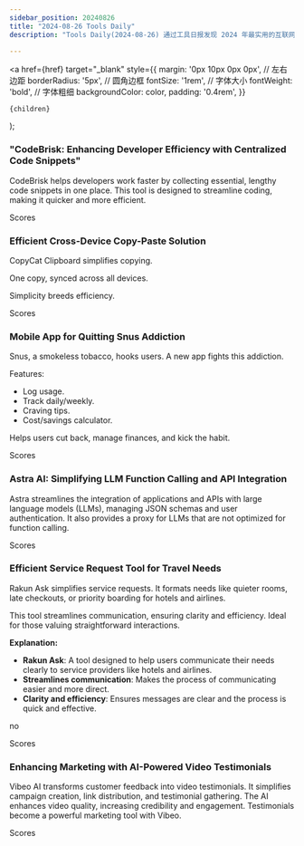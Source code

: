 ```yaml
---
sidebar_position: 20240826
title: "2024-08-26 Tools Daily"
description: "Tools Daily(2024-08-26) 通过工具日报发现 2024 年最实用的互联网软件、AI工具和产品！"

---
```



  <a
    href={href}
    target="_blank"
    style={{
      margin: '0px 10px 0px 0px', // 左右边距
      borderRadius: '5px', // 圆角边框
      fontSize: '1rem', // 字体大小
      fontWeight: 'bold', // 字体粗细
      backgroundColor: color,
      padding: '0.4rem',
    }}
  >
    {children}
  </a>
);

### "CodeBrisk: Enhancing Developer Efficiency with Centralized Code Snippets"

CodeBrisk helps developers work faster by collecting essential, lengthy code snippets in one place. This tool is designed to streamline coding, making it quicker and more efficient.

<Link href="/news/2024/08/26/CodeBrisk-Enhancing-Developer-Efficiency-with-Centralized-Co" color="#B0C4DE">Scores</Link>

### Efficient Cross-Device Copy-Paste Solution

CopyCat Clipboard simplifies copying.

One copy, synced across all devices.

Simplicity breeds efficiency.

<Link href="/news/2024/08/26/Efficient-CrossDevice-CopyPaste-Solution" color="#B0C4DE">Scores</Link>

### Mobile App for Quitting Snus Addiction

Snus, a smokeless tobacco, hooks users. A new app fights this addiction.

Features:
- Log usage.
- Track daily/weekly.
- Craving tips.
- Cost/savings calculator.

Helps users cut back, manage finances, and kick the habit.

<Link href="/news/2024/08/26/Mobile-App-for-Quitting-Snus-Addiction" color="#B0C4DE">Scores</Link>

### Astra AI: Simplifying LLM Function Calling and API Integration

Astra streamlines the integration of applications and APIs with large language models (LLMs), managing JSON schemas and user authentication. It also provides a proxy for LLMs that are not optimized for function calling.

<Link href="/news/2024/08/26/Astra-AI-Simplifying-LLM-Function-Calling-and-API-Integratio" color="#B0C4DE">Scores</Link>

### Efficient Service Request Tool for Travel Needs

Rakun Ask simplifies service requests. It formats needs like quieter rooms, late checkouts, or priority boarding for hotels and airlines.

This tool streamlines communication, ensuring clarity and efficiency. Ideal for those valuing straightforward interactions.

**Explanation:**
- **Rakun Ask**: A tool designed to help users communicate their needs clearly to service providers like hotels and airlines.
- **Streamlines communication**: Makes the process of communicating easier and more direct.
- **Clarity and efficiency**: Ensures messages are clear and the process is quick and effective.

no

<Link href="/news/2024/08/26/Efficient-Service-Request-Tool-for-Travel-Needs" color="#B0C4DE">Scores</Link>

### Enhancing Marketing with AI-Powered Video Testimonials

Vibeo AI transforms customer feedback into video testimonials. It simplifies campaign creation, link distribution, and testimonial gathering. The AI enhances video quality, increasing credibility and engagement. Testimonials become a powerful marketing tool with Vibeo.

<Link href="/news/2024/08/26/Enhancing-Marketing-with-AIPowered-Video-Testimonials" color="#B0C4DE">Scores</Link>

